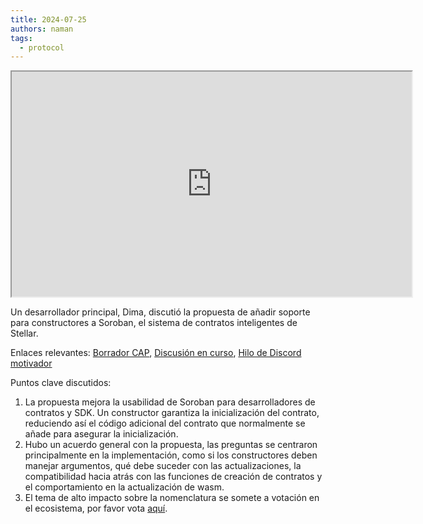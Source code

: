 ```yaml
---
title: 2024-07-25
authors: naman
tags:
  - protocol
---
```


<iframe
  src="https://drive.google.com/file/d/1ScrEdoscrVQX_PzaMBCHavycg8dLpaIx/preview"
  width="640"
  height="360"
  allow="autoplay"
></iframe>

Un desarrollador principal, Dima, discutió la propuesta de añadir soporte para constructores a Soroban, el sistema de contratos inteligentes de Stellar.

Enlaces relevantes: [Borrador CAP](https://github.com/stellar/stellar-protocol/blob/50dde0611440d6dc562a33462e6ba5f1504b2753/core/cap-0058.md), [Discusión en curso](https://github.com/stellar/stellar-protocol/discussions/1501), [Hilo de Discord motivador](https://discord.com/channels/897514728459468821/1067534037310255225)

Puntos clave discutidos:

1. La propuesta mejora la usabilidad de Soroban para desarrolladores de contratos y SDK. Un constructor garantiza la inicialización del contrato, reduciendo así el código adicional del contrato que normalmente se añade para asegurar la inicialización.
2. Hubo un acuerdo general con la propuesta, las preguntas se centraron principalmente en la implementación, como si los constructores deben manejar argumentos, qué debe suceder con las actualizaciones, la compatibilidad hacia atrás con las funciones de creación de contratos y el comportamiento en la actualización de wasm.
3. El tema de alto impacto sobre la nomenclatura se somete a votación en el ecosistema, por favor vota [aquí](https://github.com/stellar/stellar-protocol/discussions/1507).
